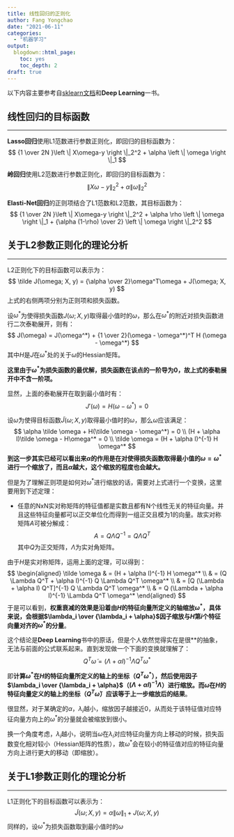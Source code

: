 ```yaml
---
title: 线性回归的正则化
author: Fang Yongchao
date: "2021-06-11"
categories:
  - "机器学习"
output:
  blogdown::html_page:
    toc: yes
    toc_depth: 2
draft: true
---
```


以下内容主要参考自[sklearn文档](https://scikit-learn.org/stable/user_guide.html)和**Deep Learning**一书。

## 线性回归的目标函数

--------------------------

**Lasso回归**使用L1范数进行参数正则化，即回归的目标函数为：
$$
{1 \over 2N }\left \| X\omega-y \right \|_2^2 + \alpha \left \| \omega \right \|_1
$$

**岭回归**使用L2范数进行参数正则化，即回归的目标函数为：
$$
\left \| X\omega-y \right \|_2^2 + \alpha \left \| \omega \right \|_2^2
$$

**Elasti-Net回归**的正则项结合了L1范数和L2范数，其目标函数为：
$$
{1 \over 2N }\left \| X\omega-y \right \|_2^2 + \alpha \rho \left \| \omega \right \|_1 + {\alpha (1-\rho) \over 2} \left \| \omega \right \|_2^2
$$

## 关于L2参数正则化的理论分析

--------------------------

L2正则化下的目标函数可以表示为：
$$
\tilde J(\omega; X, y) = {\alpha \over 2}\omega^T\omega + J(\omega; X, y)
$$
上式的右侧两项分别为正则项和损失函数。

设$\omega^*$为使得损失函数$J(\omega; X, y)$取得最小值时的$\omega$，那么在$\omega^*$的附近对损失函数进行二次泰勒展开，则有：
$$
J(\omega) = J(\omega^*) + {1 \over 2}(\omega - \omega^*)^T H (\omega - \omega^*)
$$
其中$H$是$J$在$\omega^*$处的关于$\omega$的Hessian矩阵。

**这里由于$\omega^*$为损失函数的最优解，损失函数在该点的一阶导为0，故上式的泰勒展开中不含一阶项。**

显然，上面的泰勒展开在取到最小值时有：
$$
J'(\omega) = H(\omega - \omega^*) = 0
$$

设$\tilde \omega$为使得目标函数$\tilde J(\omega; X, y)$取得最小值时的$\omega$，那么$\tilde \omega$应该满足：
$$
\alpha \tilde \omega + H(\tilde \omega - \omega^*) = 0 \\
(H + \alpha I)\tilde \omega - H\omega^* = 0 \\
\tilde \omega = (H + \alpha I)^{-1} H \omega^*
$$
**到这一步其实已经可以看出来$\alpha$的作用是在对使得损失函数取得最小值的$\omega = \omega^*$进行一个缩放了，而且$\alpha$越大，这个缩放的程度也会越大。**

但是为了理解正则项是如何对$\omega^*$进行缩放的话，需要对上式进行一个变换，这里要用到下述定理：

- 任意的NxN实对称矩阵的特征值都是实数且都有N个线性无关的特征向量。并且这些特征向量都可以正交单位化而得到一组正交且模为1的向量。故实对称矩阵$A$可被分解成：  
$$
A = Q \Lambda Q^{-1} = Q \Lambda Q^T
$$
其中$Q$为正交矩阵，$\Lambda$为实对角矩阵。

由于$H$是实对称矩阵，运用上面的定理，可以得到：
$$
\begin{aligned}
\tilde \omega & =  (H + \alpha I)^{-1} H \omega^* \\
 & = (Q \Lambda Q^T + \alpha I)^{-1} Q \Lambda Q^T \omega^* \\
 & = [Q (\Lambda + \alpha I) Q^T]^{-1} Q \Lambda Q^T \omega^* \\
 & = Q (\Lambda + \alpha I)^{-1} \Lambda Q^T \omega^*
\end{aligned}
$$
于是可以看到，**权重衰减的效果是沿着由$H$的特征向量所定义的轴缩放$\omega^*$，具体来说，会根据$\lambda_i \over {\lambda_i + \alpha}$因子缩放与$H$第$i$个特征向量对齐的$\omega^*$的分量**。

这个结论是**Deep Learning**书中的原话，但是个人依然觉得实在是很**的抽象，无法与前面的公式联系起来。直到发现做一个下面的变换就理解了：
$$
Q^T \tilde \omega = (\Lambda + \alpha I)^{-1} \Lambda Q^T \omega^*
$$

即**计算$\omega^*$在$H$的特征向量所定义的轴上的坐标（$Q^T \omega^*$），然后使用因子$\lambda_i \over {\lambda_i + \alpha}$（$(\Lambda + \alpha I)^{-1} \Lambda$）进行缩放。而$\tilde \omega$在$H$的特征向量定义的轴上的坐标（$Q^T \tilde \omega$）应该等于上一步缩放后的结果**。

很显然，对于某确定的$\alpha$，$\lambda_i$越小，缩放因子越接近0，从而处于该特征值对应特征向量方向上的$\omega^*$的分量就会被缩放到很小。

换一个角度考虑，$\lambda_i$越小，说明当$\omega$在$\lambda_i$对应特征向量方向上移动的时候，损失函数变化相对较小（Hessian矩阵的性质），故$\omega^*$会在较小的特征值对应的特征向量方向上进行更大的移动（即缩放）。

## 关于L1参数正则化的理论分析

--------------------------

L1正则化下的目标函数可以表示为：
$$
\tilde J(\omega; X, y) = \alpha \left \| \omega \right \| _1 + J(\omega; X, y)
$$
同样的，设$\omega^*$为损失函数取到最小值时的$\omega$



